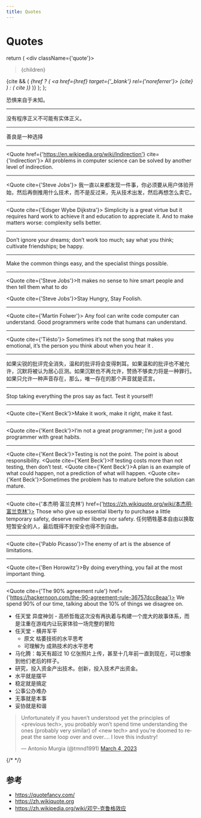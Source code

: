 ```yaml
---
title: Quotes
---
```


# Quotes

  return (
    <div className={'quote'}>
      <blockquote>{children}</blockquote>
      {cite && (
        <cite>
          {href ? (
            <a href={href} target={'_blank'} rel={'noreferrer'}>
              {cite}
            </a>
          ) : (
            cite
          )}
        </cite>
      )}
    </div>
  );
};

<div className={'quotes'}>
<Quote>恐惧来自于未知。</Quote>

---

<Quote>没有程序正义不可能有实体正义。</Quote>

---

<Quote>善良是一种选择</Quote>

---

<Quote href={'https://en.wikipedia.org/wiki/Indirection'} cite={'Indirection'}>
  All problems in computer science can be solved by another level of indirection.
</Quote>

---

<Quote cite={'Steve Jobs'}>
  我一直以来都发现一件事，你必须要从用户体验开始，然后再倒推用什么技术，而不是反过来，先从技术出发，然后再想怎么卖它。
</Quote>

---

<Quote cite={'Edsger Wybe Dijkstra'}>
  Simplicity is a great virtue but it requires hard work to achieve it and education to appreciate it. And to make
  matters worse: complexity sells better.
</Quote>

---

<Quote>Don’t ignore your dreams; don’t work too much; say what you think; cultivate friendships; be happy.</Quote>

---

<Quote>Make the common things easy, and the specialist things possible.</Quote>

---

<Quote cite={'Steve Jobs'}>It makes no sense to hire smart people and then tell them what to do</Quote>

<Quote cite={'Steve Jobs'}>Stay Hungry, Stay Foolish.</Quote>

---

<Quote cite={'Martin Folwer'}>
  Any fool can write code computer can understand. Good programmers write code that humans can understand.
</Quote>

---

<Quote cite={'Tiësto'}>
  Sometimes it’s not the song that makes you emotional, it’s the person you think about when you hear it .
</Quote>

---

<Quote>
  如果尖锐的批评完全消失，温和的批评将会变得刺耳。如果温和的批评也不被允许，沉默将被认为居心叵测。如果沉默也不再允许，赞扬不够卖力将是一种罪行。如果只允许一种声音存在，那么，唯一存在的那个声音就是谎言。
</Quote>

---

<Quote>Stop taking everything the pros say as fact. Test it yourself!</Quote>

---

<Quote cite={'Kent Beck'}>Make it work, make it right, make it fast.</Quote>

---

<Quote cite={'Kent Beck'}>I’m not a great programmer; I’m just a good programmer with great habits.</Quote>

---

<Quote cite={'Kent Beck'}>Testing is not the point. The point is about responsibility.</Quote>
<Quote cite={'Kent Beck'}>If testing costs more than not testing, then don’t test.</Quote>
<Quote cite={'Kent Beck'}>A plan is an example of what could happen, not a prediction of what will happen.</Quote>
<Quote cite={'Kent Beck'}>Sometimes the problem has to mature before the solution can mature.</Quote>

---

<Quote cite={'本杰明·富兰克林'} href={'https://zh.wikiquote.org/wiki/本杰明·富兰克林'}>
  Those who give up essential liberty to purchase a little temporary safety, deserve neither liberty nor safety.
</Quote>
<Quote>任何牺牲基本自由以换取短暂安全的人，最后既得不到安全也得不到自由。</Quote>

---

<Quote cite={'Pablo Picasso'}>The enemy of art is the absence of limitations.</Quote>

---

<Quote cite={'Ben Horowitz'}>By doing everything, you fail at the most important thing.</Quote>

---

<Quote cite={'The 90% agreement rule'} href={'https://hackernoon.com/the-90-agreement-rule-36757dcc8eaa'}>
  We spend 90% of our time, talking about the 10% of things we disagree on.
</Quote>
</div>

- 任天堂 异度神剑 - 高桥哲哉这次没有再执着与构建一个庞大的故事体系，而是注重在游戏内让玩家体验一场完整的冒险
- 任天堂 - 横井军平
  - 原文 枯萎技術的水平思考
  - 可理解为 成熟技术的水平思考
- 马化腾：每天有超过 10 亿张照片上传，甚至十几年前一直到现在，可以想象到他们老后的样子。
- 研究，投入资金产出技术。创新，投入技术产出资金。
- 水平就是摆平
- 稳定就是搞定
- 公事公办难办
- 无事就是本事
- 妥协就是和谐

<blockquote class="twitter-tweet">
  <p lang="en" dir="ltr">
    Unfortunately if you haven’t understood yet the principles of &lt;previous tech&gt;, you probably won’t spend time
    understanding the ones (probably very similar) of &lt;new tech&gt; and you’re doomed to repeat the same loop over
    and over…. I love this industry!
  </p>
  &mdash; Antonio Murgia (@tmnd1991) <a href="https://twitter.com/tmnd1991/status/1631949685999927296?ref_src=twsrc%5Etfw">March 4, 2023</a>
</blockquote>

{/* <script async src="https://platform.twitter.com/widgets.js" charset="utf-8"></script> */}

## 参考

- https://quotefancy.com/
- https://zh.wikiquote.org
- https://zh.wikipedia.org/wiki/邓宁-克鲁格效应

<style>{`
.quotes {
	display: flex;
	flex-direction: column;
	align-items: center;
	justify-content: center;
}
.quotes hr {
  width: 80%;
}
.quote blockquote{
	font-weight: 100;
	font-size: 2rem;
	max-width: 600px;
	line-height: 1.4;
	position: relative;
	margin: 0;
	padding: .5rem;
	border: none;
}
.quote blockquote:before,
.quote blockquote:after {
	position: absolute;
	color: #f1efe6;
	font-size: 8rem;
	width: 4rem;
	height: 4rem;
}
.quote blockquote:before {
	content: '“';
	left: -5rem;
	top: -2rem;
}
.quote blockquote:after {
	content: '”';
	right: -5rem;
	bottom: 1rem;
}
.quote cite {
	line-height: 3;
	text-align: left;
	font-size: 1.5rem;
	color: #AAA;
}
.quote cite:before {
  content: '- ';
}
`}</style>
